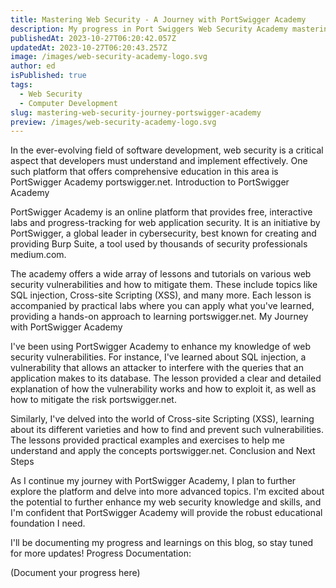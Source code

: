 ```yaml
---
title: Mastering Web Security - A Journey with PortSwigger Academy
description: My progress in Port Swiggers Web Security Academy mastering Burp Suite and gaining familarity with web security concepts.
publishedAt: 2023-10-27T06:20:42.057Z
updatedAt: 2023-10-27T06:20:43.257Z
image: /images/web-security-academy-logo.svg
author: ed
isPublished: true
tags:
  - Web Security
  - Computer Development
slug: mastering-web-security-journey-portswigger-academy
preview: /images/web-security-academy-logo.svg
---
```

In the ever-evolving field of software development, web security is a critical aspect that developers must understand and implement effectively. One such platform that offers comprehensive education in this area is PortSwigger Academy portswigger.net.
Introduction to PortSwigger Academy

PortSwigger Academy is an online platform that provides free, interactive labs and progress-tracking for web application security. It is an initiative by PortSwigger, a global leader in cybersecurity, best known for creating and providing Burp Suite, a tool used by thousands of security professionals medium.com.

The academy offers a wide array of lessons and tutorials on various web security vulnerabilities and how to mitigate them. These include topics like SQL injection, Cross-site Scripting (XSS), and many more. Each lesson is accompanied by practical labs where you can apply what you've learned, providing a hands-on approach to learning portswigger.net.
My Journey with PortSwigger Academy

I've been using PortSwigger Academy to enhance my knowledge of web security vulnerabilities. For instance, I've learned about SQL injection, a vulnerability that allows an attacker to interfere with the queries that an application makes to its database. The lesson provided a clear and detailed explanation of how the vulnerability works and how to exploit it, as well as how to mitigate the risk portswigger.net.

Similarly, I've delved into the world of Cross-site Scripting (XSS), learning about its different varieties and how to find and prevent such vulnerabilities. The lessons provided practical examples and exercises to help me understand and apply the concepts portswigger.net.
Conclusion and Next Steps

As I continue my journey with PortSwigger Academy, I plan to further explore the platform and delve into more advanced topics. I'm excited about the potential to further enhance my web security knowledge and skills, and I'm confident that PortSwigger Academy will provide the robust educational foundation I need.

I'll be documenting my progress and learnings on this blog, so stay tuned for more updates!
Progress Documentation:

(Document your progress here)